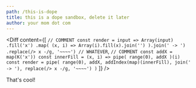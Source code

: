 ```yaml
---
path: /this-is-dope
title: this is a dope sandbox, delete it later
author: your mom dot com
---
```



<Diff content={[
  `
  // COMMENT
const render = input => Array(input)
.fill('x')
.map(
  (x, i) => Array(i).fill(x).join('')
).join(' -> ')
.replace(/> x -/g, '~~~~')
// WHATEVER
`,
`
// COMMENT
const addX = map(K('x'))
const innerFill = (x, i) => pipe(
  range(0),
  addX
)(i)
const render = pipe(
  range(0),
  addX,
  addIndex(map)(innerFill),
  join(' -> '),
  replace(/> x -/g, '~~~~')
)
`
]} />

That's cool!
